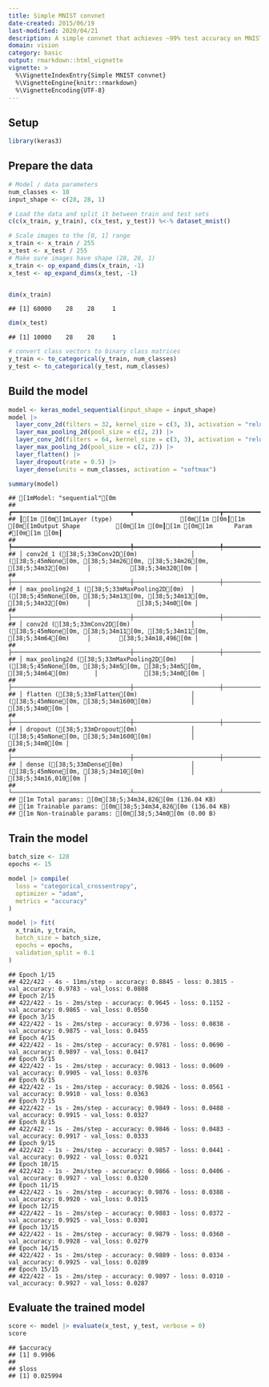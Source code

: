 ```yaml
---
title: Simple MNIST convnet
date-created: 2015/06/19
last-modified: 2020/04/21
description: A simple convnet that achieves ~99% test accuracy on MNIST.
domain: vision
category: basic
output: rmarkdown::html_vignette
vignette: >
  %\VignetteIndexEntry{Simple MNIST convnet}
  %\VignetteEngine{knitr::rmarkdown}
  %\VignetteEncoding{UTF-8}
---
```


## Setup


```r
library(keras3)
```

## Prepare the data


```r
# Model / data parameters
num_classes <- 10
input_shape <- c(28, 28, 1)

# Load the data and split it between train and test sets
c(c(x_train, y_train), c(x_test, y_test)) %<-% dataset_mnist()

# Scale images to the [0, 1] range
x_train <- x_train / 255
x_test <- x_test / 255
# Make sure images have shape (28, 28, 1)
x_train <- op_expand_dims(x_train, -1)
x_test <- op_expand_dims(x_test, -1)


dim(x_train)
```

```
## [1] 60000    28    28     1
```

```r
dim(x_test)
```

```
## [1] 10000    28    28     1
```

```r
# convert class vectors to binary class matrices
y_train <- to_categorical(y_train, num_classes)
y_test <- to_categorical(y_test, num_classes)
```

## Build the model


```r
model <- keras_model_sequential(input_shape = input_shape)
model |>
  layer_conv_2d(filters = 32, kernel_size = c(3, 3), activation = "relu") |>
  layer_max_pooling_2d(pool_size = c(2, 2)) |>
  layer_conv_2d(filters = 64, kernel_size = c(3, 3), activation = "relu") |>
  layer_max_pooling_2d(pool_size = c(2, 2)) |>
  layer_flatten() |>
  layer_dropout(rate = 0.5) |>
  layer_dense(units = num_classes, activation = "softmax")

summary(model)
```

```
## [1mModel: "sequential"[0m
## ┏━━━━━━━━━━━━━━━━━━━━━━━━━━━━━━━━━┳━━━━━━━━━━━━━━━━━━━━━━━━┳━━━━━━━━━━━━━━━┓
## ┃[1m [0m[1mLayer (type)                   [0m[1m [0m┃[1m [0m[1mOutput Shape          [0m[1m [0m┃[1m [0m[1m      Param #[0m[1m [0m┃
## ┡━━━━━━━━━━━━━━━━━━━━━━━━━━━━━━━━━╇━━━━━━━━━━━━━━━━━━━━━━━━╇━━━━━━━━━━━━━━━┩
## │ conv2d_1 ([38;5;33mConv2D[0m)               │ ([38;5;45mNone[0m, [38;5;34m26[0m, [38;5;34m26[0m, [38;5;34m32[0m)     │           [38;5;34m320[0m │
## ├─────────────────────────────────┼────────────────────────┼───────────────┤
## │ max_pooling2d_1 ([38;5;33mMaxPooling2D[0m)  │ ([38;5;45mNone[0m, [38;5;34m13[0m, [38;5;34m13[0m, [38;5;34m32[0m)     │             [38;5;34m0[0m │
## ├─────────────────────────────────┼────────────────────────┼───────────────┤
## │ conv2d ([38;5;33mConv2D[0m)                 │ ([38;5;45mNone[0m, [38;5;34m11[0m, [38;5;34m11[0m, [38;5;34m64[0m)     │        [38;5;34m18,496[0m │
## ├─────────────────────────────────┼────────────────────────┼───────────────┤
## │ max_pooling2d ([38;5;33mMaxPooling2D[0m)    │ ([38;5;45mNone[0m, [38;5;34m5[0m, [38;5;34m5[0m, [38;5;34m64[0m)       │             [38;5;34m0[0m │
## ├─────────────────────────────────┼────────────────────────┼───────────────┤
## │ flatten ([38;5;33mFlatten[0m)               │ ([38;5;45mNone[0m, [38;5;34m1600[0m)           │             [38;5;34m0[0m │
## ├─────────────────────────────────┼────────────────────────┼───────────────┤
## │ dropout ([38;5;33mDropout[0m)               │ ([38;5;45mNone[0m, [38;5;34m1600[0m)           │             [38;5;34m0[0m │
## ├─────────────────────────────────┼────────────────────────┼───────────────┤
## │ dense ([38;5;33mDense[0m)                   │ ([38;5;45mNone[0m, [38;5;34m10[0m)             │        [38;5;34m16,010[0m │
## └─────────────────────────────────┴────────────────────────┴───────────────┘
## [1m Total params: [0m[38;5;34m34,826[0m (136.04 KB)
## [1m Trainable params: [0m[38;5;34m34,826[0m (136.04 KB)
## [1m Non-trainable params: [0m[38;5;34m0[0m (0.00 B)
```

## Train the model


```r
batch_size <- 128
epochs <- 15

model |> compile(
  loss = "categorical_crossentropy",
  optimizer = "adam",
  metrics = "accuracy"
)

model |> fit(
  x_train, y_train,
  batch_size = batch_size,
  epochs = epochs,
  validation_split = 0.1
)
```

```
## Epoch 1/15
## 422/422 - 4s - 11ms/step - accuracy: 0.8845 - loss: 0.3815 - val_accuracy: 0.9783 - val_loss: 0.0808
## Epoch 2/15
## 422/422 - 1s - 2ms/step - accuracy: 0.9645 - loss: 0.1152 - val_accuracy: 0.9865 - val_loss: 0.0550
## Epoch 3/15
## 422/422 - 1s - 2ms/step - accuracy: 0.9736 - loss: 0.0838 - val_accuracy: 0.9875 - val_loss: 0.0455
## Epoch 4/15
## 422/422 - 1s - 2ms/step - accuracy: 0.9781 - loss: 0.0690 - val_accuracy: 0.9897 - val_loss: 0.0417
## Epoch 5/15
## 422/422 - 1s - 2ms/step - accuracy: 0.9813 - loss: 0.0609 - val_accuracy: 0.9905 - val_loss: 0.0376
## Epoch 6/15
## 422/422 - 1s - 2ms/step - accuracy: 0.9826 - loss: 0.0561 - val_accuracy: 0.9910 - val_loss: 0.0363
## Epoch 7/15
## 422/422 - 1s - 2ms/step - accuracy: 0.9849 - loss: 0.0488 - val_accuracy: 0.9915 - val_loss: 0.0327
## Epoch 8/15
## 422/422 - 1s - 2ms/step - accuracy: 0.9846 - loss: 0.0483 - val_accuracy: 0.9917 - val_loss: 0.0333
## Epoch 9/15
## 422/422 - 1s - 2ms/step - accuracy: 0.9857 - loss: 0.0441 - val_accuracy: 0.9922 - val_loss: 0.0321
## Epoch 10/15
## 422/422 - 1s - 2ms/step - accuracy: 0.9866 - loss: 0.0406 - val_accuracy: 0.9927 - val_loss: 0.0320
## Epoch 11/15
## 422/422 - 1s - 2ms/step - accuracy: 0.9876 - loss: 0.0388 - val_accuracy: 0.9920 - val_loss: 0.0315
## Epoch 12/15
## 422/422 - 1s - 2ms/step - accuracy: 0.9883 - loss: 0.0372 - val_accuracy: 0.9925 - val_loss: 0.0301
## Epoch 13/15
## 422/422 - 1s - 2ms/step - accuracy: 0.9879 - loss: 0.0360 - val_accuracy: 0.9928 - val_loss: 0.0279
## Epoch 14/15
## 422/422 - 1s - 2ms/step - accuracy: 0.9889 - loss: 0.0334 - val_accuracy: 0.9925 - val_loss: 0.0289
## Epoch 15/15
## 422/422 - 1s - 2ms/step - accuracy: 0.9897 - loss: 0.0310 - val_accuracy: 0.9927 - val_loss: 0.0287
```

## Evaluate the trained model


```r
score <- model |> evaluate(x_test, y_test, verbose = 0)
score
```

```
## $accuracy
## [1] 0.9906
##
## $loss
## [1] 0.025994
```
